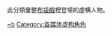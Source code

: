 {{Catnav|頁面分類|人物|虛構角色}}
{{Catnav|頁面分類|人文學科|文学|虛構|虛構角色}}

此分類彙整[[布袋戲|布袋戲]]裡登場的虛構人物。

[[Category:布袋戲|~b]]
[[Category:各媒体虚构角色‎|Category:各媒体虚构角色‎]]